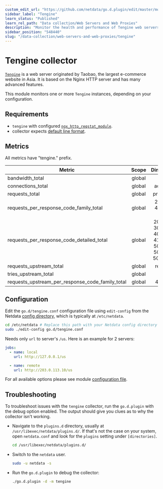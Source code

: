 ```yaml
---
custom_edit_url: "https://github.com/netdata/go.d.plugin/edit/master/modules/tengine/README.md"
sidebar_label: "Tengine"
learn_status: "Published"
learn_rel_path: "Data collection/Web Servers and Web Proxies"
description: "Monitor the health and performance of Tengine web servers with zero configuration, per-second metric granularity, and interactive visualizations."
sidebar_position: "548440"
slug: "/data-collection/web-servers-and-web-proxies/tengine"
---
```



# Tengine collector

[`Tengine`](https://tengine.taobao.org/) is a web server originated by Taobao, the largest e-commerce website in Asia.
It is based on the Nginx HTTP server and has many advanced features.

This module monitors one or more `Tengine` instances, depending on your configuration.

## Requirements

- `tengine` with configured [`ngx_http_reqstat_module`](http://tengine.taobao.org/document/http_reqstat.html).
- collector expects [default line format](http://tengine.taobao.org/document/http_reqstat.html).

## Metrics

All metrics have "tengine." prefix.

| Metric                                           | Scope  |                               Dimensions                               |     Units     |
|--------------------------------------------------|:------:|:----------------------------------------------------------------------:|:-------------:|
| bandwidth_total                                  | global |                                in, out                                 |      B/s      |
| connections_total                                | global |                                accepted                                | connections/s |
| requests_total                                   | global |                               processed                                |  requests/s   |
| requests_per_response_code_family_total          | global |                       2xx, 3xx, 4xx, 5xx, other                        |  requests/s   |
| requests_per_response_code_detailed_total        | global | 200, 206, 302, 304, 403, 404, 419, 499, 500, 502, 503, 504, 508, other |  requests/s   |
| requests_upstream_total                          | global |                                requests                                |  requests/s   |
| tries_upstream_total                             | global |                                 calls                                  |    calls/s    |
| requests_upstream_per_response_code_family_total | global |                                4xx, 5xx                                |  requests/s   |

## Configuration

Edit the `go.d/tengine.conf` configuration file using `edit-config` from the
Netdata [config directory](/docs/typical-netdata-agent-configurations/configuration), which is typically at `/etc/netdata`.

```bash
cd /etc/netdata # Replace this path with your Netdata config directory
sudo ./edit-config go.d/tengine.conf
```

Needs only `url` to server's `/us`. Here is an example for 2 servers:

```yaml
jobs:
  - name: local
    url: http://127.0.0.1/us

  - name: remote
    url: http://203.0.113.10/us
```

For all available options please see
module [configuration file](https://github.com/netdata/go.d.plugin/blob/master/config/go.d/tengine.conf).

## Troubleshooting

To troubleshoot issues with the `tengine` collector, run the `go.d.plugin` with the debug option enabled. The output
should give you clues as to why the collector isn't working.

- Navigate to the `plugins.d` directory, usually at `/usr/libexec/netdata/plugins.d/`. If that's not the case on
  your system, open `netdata.conf` and look for the `plugins` setting under `[directories]`.

  ```bash
  cd /usr/libexec/netdata/plugins.d/
  ```

- Switch to the `netdata` user.

  ```bash
  sudo -u netdata -s
  ```

- Run the `go.d.plugin` to debug the collector:

  ```bash
  ./go.d.plugin -d -m tengine
  ```
